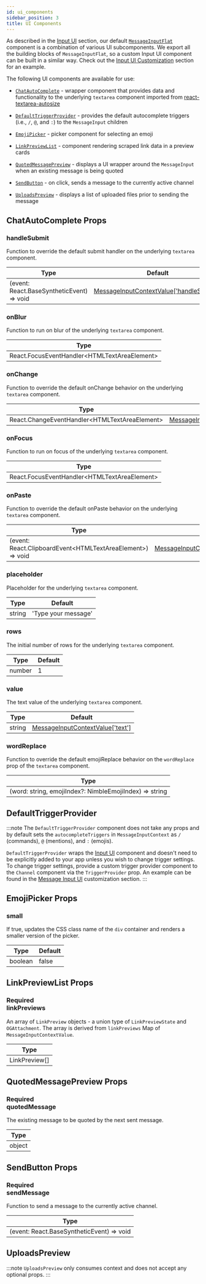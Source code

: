 ```yaml
---
id: ui_components
sidebar_position: 3
title: UI Components
---
```


As described in the [Input UI](./input-ui.mdx) section, our default [`MessageInputFlat`](https://github.com/GetStream/stream-chat-react/blob/master/src/components/MessageInput/MessageInputFlat.tsx)
component is a combination of various UI subcomponents. We export all the building blocks of `MessageInputFlat`, so a custom Input UI
component can be built in a similar way. Check out the [Input UI Customization](../../guides/theming/input-ui.mdx) section for an example.

The following UI components are available for use:

- [`ChatAutoComplete`](https://github.com/GetStream/stream-chat-react/blob/master/src/components/ChatAutoComplete/ChatAutoComplete.tsx) - wrapper
  component that provides data and functionality to the underlying `textarea` component imported from [react-textarea-autosize](https://www.npmjs.com/package/react-textarea-autosize)

- [`DefaultTriggerProvider`](https://github.com/GetStream/stream-chat-react/blob/master/src/components/MessageInput/DefaultTriggerProvider.tsx) - provides
  the default autocomplete triggers (i.e., `/`, `@`, and `:`) to the `MessageInput` children

- [`EmojiPicker`](https://github.com/GetStream/stream-chat-react/blob/master/src/components/MessageInput/EmojiPicker.tsx) - picker
  component for selecting an emoji

- [`LinkPreviewList`](https://github.com/GetStream/stream-chat-react/blob/master/src/components/MessageInput/LinkPreviewList.tsx) - component rendering scraped link data in a preview cards

- [`QuotedMessagePreview`](https://github.com/GetStream/stream-chat-react/blob/master/src/components/MessageInput/QuotedMessagePreview.tsx) - displays
  a UI wrapper around the `MessageInput` when an existing message is being quoted

- [`SendButton`](https://github.com/GetStream/stream-chat-react/blob/master/src/components/MessageInput/icons.tsx) - on click, sends a
  message to the currently active channel

- [`UploadsPreview`](https://github.com/GetStream/stream-chat-react/blob/master/src/components/MessageInput/UploadsPreview.tsx) - displays
  a list of uploaded files prior to sending the message

## ChatAutoComplete Props

### handleSubmit

Function to override the default submit handler on the underlying `textarea` component.

| Type                                      | Default                                                                                        |
| ----------------------------------------- | ---------------------------------------------------------------------------------------------- |
| (event: React.BaseSyntheticEvent) => void | [MessageInputContextValue['handleSubmit']](../contexts/message-input-context.mdx#handlesubmit) |

### onBlur

Function to run on blur of the underlying `textarea` component.

| Type                                          |
| --------------------------------------------- |
| React.FocusEventHandler<HTMLTextAreaElement\> |

### onChange

Function to override the default onChange behavior on the underlying `textarea` component.

| Type                                           | Default                                                                                |
| ---------------------------------------------- | -------------------------------------------------------------------------------------- |
| React.ChangeEventHandler<HTMLTextAreaElement\> | [MessageInputContextValue['onChange']](../contexts/message-input-context.mdx#onchange) |

### onFocus

Function to run on focus of the underlying `textarea` component.

| Type                                          |
| --------------------------------------------- |
| React.FocusEventHandler<HTMLTextAreaElement\> |

### onPaste

Function to override the default onPaste behavior on the underlying `textarea` component.

| Type                                                        | Default                                                                              |
| ----------------------------------------------------------- | ------------------------------------------------------------------------------------ |
| (event: React.ClipboardEvent<HTMLTextAreaElement\>) => void | [MessageInputContextValue['onPaste']](../contexts/message-input-context.mdx#onpaste) |

### placeholder

Placeholder for the underlying `textarea` component.

| Type   | Default             |
| ------ | ------------------- |
| string | 'Type your message' |

### rows

The initial number of rows for the underlying `textarea` component.

| Type   | Default |
| ------ | ------- |
| number | 1       |

### value

The text value of the underlying `textarea` component.

| Type   | Default                                                                        |
| ------ | ------------------------------------------------------------------------------ |
| string | [MessageInputContextValue['text']](../contexts/message-input-context.mdx#text) |

### wordReplace

Function to override the default emojiReplace behavior on the `wordReplace` prop of the `textarea` component.

| Type                                                     |
| -------------------------------------------------------- |
| (word: string, emojiIndex?: NimbleEmojiIndex) =\> string |

## DefaultTriggerProvider

:::note
The `DefaultTriggerProvider` component does not take any props and by default sets the `autocompleteTriggers` in `MessageInputContext` as
`/` (commands), `@` (mentions), and `:` (emojis).

`DefaultTriggerProvider` wraps the [Input UI](./input-ui.mdx) component and doesn't
need to be explicitly added to your app unless you wish to change trigger settings. To change trigger settings, provide a custom trigger
provider component to the `Channel` component via the `TriggerProvider` prop. An example can be found in the
[Message Input UI](../../guides/theming/input-ui.mdx) customization section.
:::

## EmojiPicker Props

### small

If true, updates the CSS class name of the `div` container and renders a smaller version of the picker.

| Type    | Default |
| ------- | ------- |
| boolean | false   |

## LinkPreviewList Props

### <div class="label required basic">Required</div> linkPreviews

An array of `LinkPreview` objects - a union type of `LinkPreviewState` and `OGAttachment`. The array is derived from `linkPreviews` Map of `MessageInputContextValue`.

| Type          |
| ------------- |
| LinkPreview[] |

## QuotedMessagePreview Props

### <div class="label required basic">Required</div> quotedMessage

The existing message to be quoted by the next sent message.

| Type   |
| ------ |
| object |

## SendButton Props

### <div class="label required basic">Required</div> sendMessage

Function to send a message to the currently active channel.

| Type                                      |
| ----------------------------------------- |
| (event: React.BaseSyntheticEvent) => void |

## UploadsPreview

:::note
`UploadsPreview` only consumes context and does not accept any optional props.
:::
